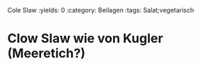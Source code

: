 Cole Slaw
:yields: 0
:category: Beilagen
:tags: Salat;vegetarisch

# Clow Slaw wie von Kugler (Meeretich?)
